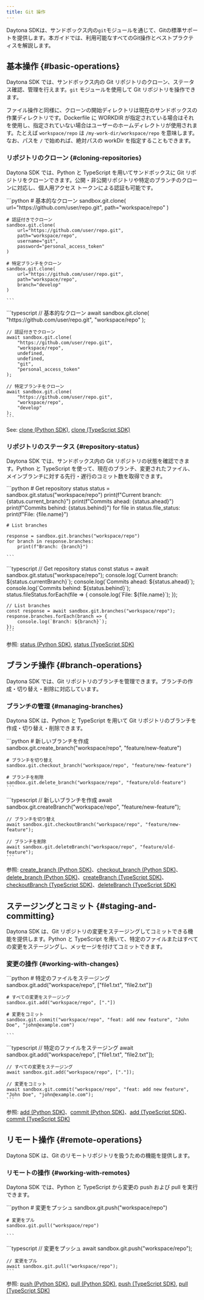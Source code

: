 ```yaml
---
title: Git 操作
---
```



Daytona SDKは、サンドボックス内の`git`モジュールを通じて、Gitの標準サポートを提供します。本ガイドでは、利用可能なすべてのGit操作とベストプラクティスを解説します。

## 基本操作 \{#basic-operations\}

Daytona SDK では、サンドボックス内の Git リポジトリのクローン、ステータス確認、管理を行えます。`git` モジュールを使用して Git リポジトリを操作できます。

ファイル操作と同様に、クローンの開始ディレクトリは現在のサンドボックスの作業ディレクトリです。Dockerfile に WORKDIR が指定されている場合はそれを使用し、指定されていない場合はユーザーのホームディレクトリが使用されます。たとえば `workspace/repo` は `/my-work-dir/workspace/repo` を意味します。なお、パスを `/` で始めれば、絶対パスの workDir を指定することもできます。

### リポジトリのクローン \{#cloning-repositories\}

Daytona SDK では、Python と TypeScript を用いてサンドボックスに Git リポジトリをクローンできます。公開・非公開リポジトリや特定のブランチのクローンに対応し、個人用アクセス トークンによる認証も可能です。

<Tabs>
  <TabItem label="Python" icon="seti:python">
    ```python
    # 基本的なクローン
    sandbox.git.clone(
        url="https://github.com/user/repo.git",
        path="workspace/repo"
    )

    # 認証付きでクローン
    sandbox.git.clone(
        url="https://github.com/user/repo.git",
        path="workspace/repo",
        username="git",
        password="personal_access_token"
    )

    # 特定ブランチをクローン
    sandbox.git.clone(
        url="https://github.com/user/repo.git",
        path="workspace/repo",
        branch="develop"
    )

    ```
  </TabItem>

  <TabItem label="TypeScript" icon="seti:typescript">
    ```typescript
    // 基本的なクローン
    await sandbox.git.clone(
        "https://github.com/user/repo.git",
        "workspace/repo"
    );

    // 認証付きでクローン
    await sandbox.git.clone(
        "https://github.com/user/repo.git",
        "workspace/repo",
        undefined,
        undefined,
        "git",
        "personal_access_token"
    );

    // 特定ブランチをクローン
    await sandbox.git.clone(
        "https://github.com/user/repo.git",
        "workspace/repo",
        "develop"
    );
    ```
  </TabItem>
</Tabs>

See: [clone (Python SDK)](/docs/python-sdk/sync/git/#gitclone), [clone (TypeScript SDK)](/docs/typescript-sdk/git/#clone)

### リポジトリのステータス \{#repository-status\}

Daytona SDK では、サンドボックス内の Git リポジトリの状態を確認できます。Python と TypeScript を使って、現在のブランチ、変更されたファイル、メインブランチに対する先行・遅行のコミット数を取得できます。

<Tabs>
  <TabItem label="Python" icon="seti:python">
    ```python
    # Get repository status
    status = sandbox.git.status("workspace/repo")
    print(f"Current branch: {status.current_branch}")
    print(f"Commits ahead: {status.ahead}")
    print(f"Commits behind: {status.behind}")
    for file in status.file_status:
        print(f"File: {file.name}")

    # List branches

    response = sandbox.git.branches("workspace/repo")
    for branch in response.branches:
        print(f"Branch: {branch}")

    ```
  </TabItem>

  <TabItem label="TypeScript" icon="seti:typescript">
    ```typescript
    // Get repository status
    const status = await sandbox.git.status("workspace/repo");
    console.log(`Current branch: ${status.currentBranch}`);
    console.log(`Commits ahead: ${status.ahead}`);
    console.log(`Commits behind: ${status.behind}`);
    status.fileStatus.forEach(file => {
        console.log(`File: ${file.name}`);
    });

    // List branches
    const response = await sandbox.git.branches("workspace/repo");
    response.branches.forEach(branch => {
        console.log(`Branch: ${branch}`);
    });
    ```
  </TabItem>
</Tabs>

参照: [status (Python SDK)](/docs/python-sdk/sync/git/#gitstatus), [status (TypeScript SDK)](/docs/typescript-sdk/git/#status)

## ブランチ操作 \{#branch-operations\}

Daytona SDK では、Git リポジトリのブランチを管理できます。ブランチの作成・切り替え・削除に対応しています。

### ブランチの管理 \{#managing-branches\}

Daytona SDK は、Python と TypeScript を用いて Git リポジトリのブランチを作成・切り替え・削除できます。

<Tabs>
  <TabItem label="Python" icon="seti:python">
    ```python
    # 新しいブランチを作成
    sandbox.git.create_branch("workspace/repo", "feature/new-feature")

    # ブランチを切り替え
    sandbox.git.checkout_branch("workspace/repo", "feature/new-feature")

    # ブランチを削除
    sandbox.git.delete_branch("workspace/repo", "feature/old-feature")
    ```
  </TabItem>

  <TabItem label="TypeScript" icon="seti:typescript">
    ```typescript
    // 新しいブランチを作成
    await sandbox.git.createBranch("workspace/repo", "feature/new-feature");

    // ブランチを切り替え
    await sandbox.git.checkoutBranch("workspace/repo", "feature/new-feature");

    // ブランチを削除
    await sandbox.git.deleteBranch("workspace/repo", "feature/old-feature");
    ```
  </TabItem>
</Tabs>

参照: [create&#95;branch (Python SDK)](/docs/python-sdk/sync/git/#gitcreate_branch)、[checkout&#95;branch (Python SDK)](/docs/python-sdk/sync/git/#gitcheckout_branch)、[delete&#95;branch (Python SDK)](/docs/python-sdk/sync/git/#gitdelete_branch)、[createBranch (TypeScript SDK)](/docs/typescript-sdk/git/#createbranch)、[checkoutBranch (TypeScript SDK)](/docs/typescript-sdk/git/#checkoutbranch)、[deleteBranch (TypeScript SDK)](/docs/typescript-sdk/git/#deletebranch)

## ステージングとコミット \{#staging-and-committing\}

Daytona SDK は、Git リポジトリの変更をステージングしてコミットできる機能を提供します。Python と TypeScript を用いて、特定のファイルまたはすべての変更をステージングし、メッセージを付けてコミットできます。

### 変更の操作 \{#working-with-changes\}

<Tabs>
  <TabItem label="Python" icon="seti:python">
    ```python
    # 特定のファイルをステージング
    sandbox.git.add("workspace/repo", ["file1.txt", "file2.txt"])

    # すべての変更をステージング
    sandbox.git.add("workspace/repo", ["."])

    # 変更をコミット
    sandbox.git.commit("workspace/repo", "feat: add new feature", "John Doe", "john@example.com")

    ```
  </TabItem>

  <TabItem label="TypeScript" icon="seti:typescript">
    ```typescript
    // 特定のファイルをステージング
    await sandbox.git.add("workspace/repo", ["file1.txt", "file2.txt"]);

    // すべての変更をステージング
    await sandbox.git.add("workspace/repo", ["."]);

    // 変更をコミット
    await sandbox.git.commit("workspace/repo", "feat: add new feature", "John Doe", "john@example.com");
    ```
  </TabItem>
</Tabs>

参照: [add (Python SDK)](/docs/python-sdk/sync/git/#gitadd)、[commit (Python SDK)](/docs/python-sdk/sync/git/#gitcommit)、[add (TypeScript SDK)](/docs/typescript-sdk/git/#add)、[commit (TypeScript SDK)](/docs/typescript-sdk/git/#commit)

## リモート操作 \{#remote-operations\}

Daytona SDK は、Git のリモートリポジトリを扱うための機能を提供します。

### リモートの操作 \{#working-with-remotes\}

Daytona SDK では、Python と TypeScript から変更の push および pull を実行できます。

<Tabs>
  <TabItem label="Python" icon="seti:python">
    ```python
    # 変更をプッシュ
    sandbox.git.push("workspace/repo")

    # 変更をプル
    sandbox.git.pull("workspace/repo")

    ```
  </TabItem>

  <TabItem label="TypeScript" icon="seti:typescript">
    ```typescript
    // 変更をプッシュ
    await sandbox.git.push("workspace/repo");

    // 変更をプル
    await sandbox.git.pull("workspace/repo");
    ```
  </TabItem>
</Tabs>

参照: [push (Python SDK)](/docs/python-sdk/sync/git/#gitpush), [pull (Python SDK)](/docs/python-sdk/sync/git/#gitpull), [push (TypeScript SDK)](/docs/typescript-sdk/git/#push), [pull (TypeScript SDK)](/docs/typescript-sdk/git/#pull)